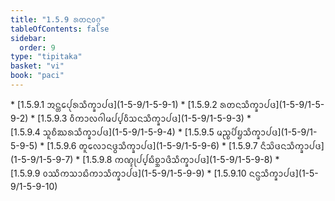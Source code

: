 ```yaml
---
title: "1.5.9 ᩁᨲᨶᩅᨣ᩠ᨣ"
tableOfContents: false
sidebar:
  order: 9
type: "tipitaka"
basket: "vi"
book: "paci"
---
```



<DynamicBreadcrumb />



<TableOfContents book="paci" section="1.5.9">
* [1.5.9.1 ᩋᨶ᩠ᨲᩮᨸᩩᩁᩈᩥᨠ᩠ᨡᩣᨸᨴ](1-5-9/1-5-9-1)
* [1.5.9.2 ᩁᨲᨶᩈᩥᨠ᩠ᨡᩣᨸᨴ](1-5-9/1-5-9-2)
* [1.5.9.3 ᩅᩥᨠᩣᩃᨣᩤᨾᨸ᩠ᨸᩅᩥᩈᨶᩈᩥᨠ᩠ᨡᩣᨸᨴ](1-5-9/1-5-9-3)
* [1.5.9.4 ᩈᩪᨧᩥᨥᩁᩈᩥᨠ᩠ᨡᩣᨸᨴ](1-5-9/1-5-9-4)
* [1.5.9.5 ᨾᨬ᩠ᨧᨸᩦᨮᩈᩥᨠ᩠ᨡᩣᨸᨴ](1-5-9/1-5-9-5)
* [1.5.9.6 ᨲᩪᩃᩮᩣᨶᨴ᩠ᨵᩈᩥᨠ᩠ᨡᩣᨸᨴ](1-5-9/1-5-9-6)
* [1.5.9.7 ᨶᩥᩈᩦᨴᨶᩈᩥᨠ᩠ᨡᩣᨸᨴ](1-5-9/1-5-9-7)
* [1.5.9.8 ᨠᨱ᩠ᨯᩩᨸ᩠ᨸᨭᩥᨧ᩠ᨨᩣᨴᩥᩈᩥᨠ᩠ᨡᩣᨸᨴ](1-5-9/1-5-9-8)
* [1.5.9.9 ᩅᩔᩥᨠᩈᩣᨭᩥᨠᩣᩈᩥᨠ᩠ᨡᩣᨸᨴ](1-5-9/1-5-9-9)
* [1.5.9.10 ᨶᨶ᩠ᨴᩈᩥᨠ᩠ᨡᩣᨸᨴ](1-5-9/1-5-9-10)
</TableOfContents>